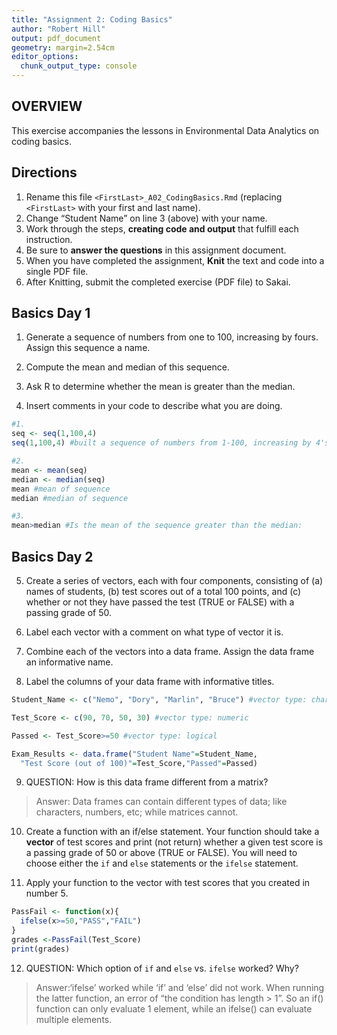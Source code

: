 ```yaml
---
title: "Assignment 2: Coding Basics"
author: "Robert Hill"
output: pdf_document
geometry: margin=2.54cm
editor_options: 
  chunk_output_type: console
---
```


## OVERVIEW

This exercise accompanies the lessons in Environmental Data Analytics on coding basics.

## Directions

1.  Rename this file `<FirstLast>_A02_CodingBasics.Rmd` (replacing `<FirstLast>` with your first and last name).
2.  Change "Student Name" on line 3 (above) with your name.
3.  Work through the steps, **creating code and output** that fulfill each instruction.
4.  Be sure to **answer the questions** in this assignment document.
5.  When you have completed the assignment, **Knit** the text and code into a single PDF file.
6.  After Knitting, submit the completed exercise (PDF file) to Sakai.

## Basics Day 1

1.  Generate a sequence of numbers from one to 100, increasing by fours. Assign this sequence a name.

2.  Compute the mean and median of this sequence.

3.  Ask R to determine whether the mean is greater than the median.

4.  Insert comments in your code to describe what you are doing.

```r
#1. 
seq <- seq(1,100,4)
seq(1,100,4) #built a sequence of numbers from 1-100, increasing by 4's & assigned the sequence to 'seq'

#2. 
mean <- mean(seq)
median <- median(seq)
mean #mean of sequence
median #median of sequence

#3. 
mean>median #Is the mean of the sequence greater than the median:

```

## Basics Day 2

5.  Create a series of vectors, each with four components, consisting of (a) names of students, (b) test scores out of a total 100 points, and (c) whether or not they have passed the test (TRUE or FALSE) with a passing grade of 50.

6.  Label each vector with a comment on what type of vector it is.

7.  Combine each of the vectors into a data frame. Assign the data frame an informative name.

8.  Label the columns of your data frame with informative titles.

```r
Student_Name <- c("Nemo", "Dory", "Marlin", "Bruce") #vector type: character

Test_Score <- c(90, 70, 50, 30) #vector type: numeric

Passed <- Test_Score>=50 #vector type: logical

Exam_Results <- data.frame("Student Name"=Student_Name,
  "Test Score (out of 100)"=Test_Score,"Passed"=Passed)

```

9.  QUESTION: How is this data frame different from a matrix?

> Answer: Data frames can contain different types of data; like characters, numbers, etc; while matrices cannot.

10. Create a function with an if/else statement. Your function should take a **vector** of test scores and print (not return) whether a given test score is a passing grade of 50 or above (TRUE or FALSE). You will need to choose either the `if` and `else` statements or the `ifelse` statement. 

11. Apply your function to the vector with test scores that you created in number 5.

```r
PassFail <- function(x){
  ifelse(x>=50,"PASS","FAIL")
}
grades <-PassFail(Test_Score)
print(grades)
```

12. QUESTION: Which option of `if` and `else` vs. `ifelse` worked? Why?

> Answer:'ifelse' worked while 'if' and 'else' did not work. When running the latter function, an error of "the condition has length > 1". So an if() function can only evaluate 1 element, while an ifelse() can evaluate multiple elements.
